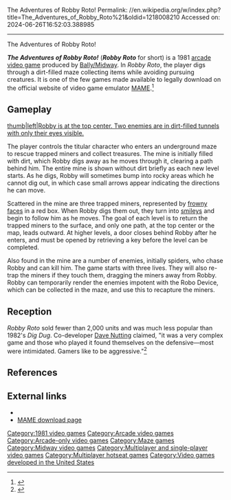 The Adventures of Robby Roto!
Permalink: //en.wikipedia.org/w/index.php?title=The_Adventures_of_Robby_Roto%21&oldid=1218008210
Accessed on: 2024-06-26T16:52:03.388985



------
The Adventures of Robby Roto!
{{Short description|1981 video game}}
{{More citations needed|date=December 2022}}
{{Infobox video game
|title = Robby Roto
|image = The Adventures of Robby Roto!.jpg
|developer = [[Midway Games|Bally/Midway]]
|publisher = [[Midway Games|Bally/Midway]]
|designer = [[Jamie Fenton]]<br>[[Dave Nutting]]<ref name="fentonia">{{cite web|last1=Fenton|first1=Jamie|title=Jamie Fenton Bio|url=http://www.fentonia.com/bio/|website=fentonia.com}}</ref>
|release = 1981
|genre = [[List of maze video games|Maze]]
|modes = 1-2 players, alternating turns
|arcade system = [[Bally Astrocade|Astrocade-based]]
|platforms = [[Arcade video game|Arcade]]
}}

'''''The Adventures of Robby Roto!''''' ('''''Robby Roto''''' for short) is a 1981 [[arcade video game]] produced by [[Midway Games|Bally/Midway]]. In ''Robby Roto'', the player digs through a dirt-filled maze collecting items while avoiding pursuing creatures. It is one of the few games made available to legally download on the official website of video game emulator [[MAME]].<ref>{{cite web|title=ROMs for Free Download|url=http://mamedev.org/roms/|website=mamedev.org}}</ref>

==Gameplay==
[[file:Robbyroto.png|thumb|left|Robby is at the top center. Two enemies are in dirt-filled tunnels with only their eyes visible.]]

The player controls the titular character who enters an underground maze to rescue trapped miners and collect treasures. The mine is initially filled with dirt, which Robby digs away as he moves through it, clearing a path behind him. The entire mine is shown without dirt briefly as each new level starts. As he digs, Robby will sometimes bump into rocky areas which he cannot dig out, in which case small arrows appear indicating the directions he can move.

Scattered in the mine are three trapped miners, represented by [[wiktionary:frowny face|frowny faces]] in a red box. When Robby digs them out, they turn into [[wiktionary:smiley|smileys]] and begin to follow him as he moves. The goal of each level is to return the trapped miners to the surface, and only one path, at the top center or the map, leads outward. At higher levels, a door closes behind Robby after he enters, and must be opened by retrieving a key before the level can be completed.

Also found in the mine are a number of enemies, initially spiders, who chase Robby and can kill him. The game starts with three lives. They will also re-trap the miners if they touch them, dragging the miners away from Robby. Robby can temporarily render the enemies impotent with the Robo Device, which can be collected in the maze, and use this to recapture the miners.

==Reception==
''Robby Roto'' sold fewer than 2,000 units and was much less popular than 1982's ''Dig Dug''. Co-developer [[Dave Nutting]] claimed, "it was a very complex game and those who played it found themselves on the defensive&mdash;most were intimidated. Gamers like to be aggressive."<ref name="pearl198306">{{cite news | url=https://archive.org/stream/electronic-games-magazine-1983-06/Electronic_Games_Issue_16_Vol_02_04_1983_Jun#page/n79/mode/2up | title=Closet Classics | work=Electronic Games | date=June 1983 | accessdate=6 January 2015 | author=Pearl, Rick | pages=82}}</ref>

==References==
{{reflist}}

==External links==
*{{KLOV game|id=10871}}
*[http://www.mamedev.org/roms/ MAME download page]

{{DEFAULTSORT:Adventures of Robby Roto!}}
[[Category:1981 video games]]
[[Category:Arcade video games]]
[[Category:Arcade-only video games]]
[[Category:Maze games]]
[[Category:Midway video games]]
[[Category:Multiplayer and single-player video games]]
[[Category:Multiplayer hotseat games]]
[[Category:Video games developed in the United States]]